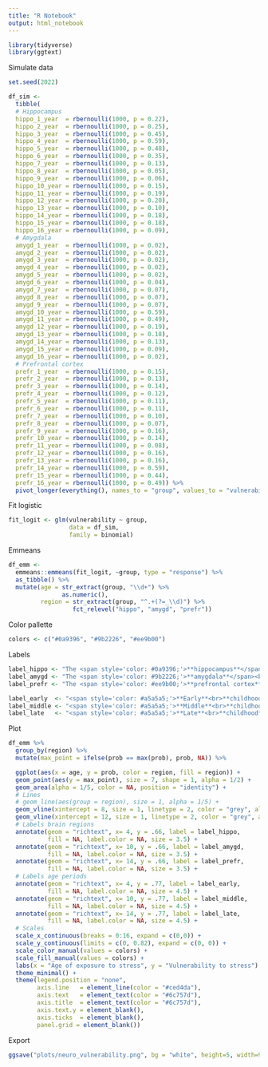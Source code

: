 ```yaml
---
title: "R Notebook"
output: html_notebook
---
```


```r
library(tidyverse)
library(ggtext)
```

Simulate data

```r
set.seed(2022)

df_sim <-
  tibble(
  # Hippocampus
  hippo_1_year  = rbernoulli(1000, p = 0.22),
  hippo_2_year  = rbernoulli(1000, p = 0.25),
  hippo_3_year  = rbernoulli(1000, p = 0.45),
  hippo_4_year  = rbernoulli(1000, p = 0.59),
  hippo_5_year  = rbernoulli(1000, p = 0.48),
  hippo_6_year  = rbernoulli(1000, p = 0.35),
  hippo_7_year  = rbernoulli(1000, p = 0.13),
  hippo_8_year  = rbernoulli(1000, p = 0.05),
  hippo_9_year  = rbernoulli(1000, p = 0.06),
  hippo_10_year = rbernoulli(1000, p = 0.15),
  hippo_11_year = rbernoulli(1000, p = 0.19),
  hippo_12_year = rbernoulli(1000, p = 0.20),
  hippo_13_year = rbernoulli(1000, p = 0.10),
  hippo_14_year = rbernoulli(1000, p = 0.18),
  hippo_15_year = rbernoulli(1000, p = 0.18),
  hippo_16_year = rbernoulli(1000, p = 0.09),
  # Amygdala
  amygd_1_year  = rbernoulli(1000, p = 0.02),
  amygd_2_year  = rbernoulli(1000, p = 0.02),
  amygd_3_year  = rbernoulli(1000, p = 0.02),
  amygd_4_year  = rbernoulli(1000, p = 0.02),
  amygd_5_year  = rbernoulli(1000, p = 0.02),
  amygd_6_year  = rbernoulli(1000, p = 0.04),
  amygd_7_year  = rbernoulli(1000, p = 0.07),
  amygd_8_year  = rbernoulli(1000, p = 0.07),
  amygd_9_year  = rbernoulli(1000, p = 0.07),
  amygd_10_year = rbernoulli(1000, p = 0.59),
  amygd_11_year = rbernoulli(1000, p = 0.49),
  amygd_12_year = rbernoulli(1000, p = 0.19),
  amygd_13_year = rbernoulli(1000, p = 0.18),
  amygd_14_year = rbernoulli(1000, p = 0.13),
  amygd_15_year = rbernoulli(1000, p = 0.09),
  amygd_16_year = rbernoulli(1000, p = 0.02),
  # Prefrontal cortex
  prefr_1_year  = rbernoulli(1000, p = 0.15),
  prefr_2_year  = rbernoulli(1000, p = 0.13),
  prefr_3_year  = rbernoulli(1000, p = 0.14),
  prefr_4_year  = rbernoulli(1000, p = 0.12),
  prefr_5_year  = rbernoulli(1000, p = 0.11),
  prefr_6_year  = rbernoulli(1000, p = 0.11),
  prefr_7_year  = rbernoulli(1000, p = 0.10),
  prefr_8_year  = rbernoulli(1000, p = 0.07),
  prefr_9_year  = rbernoulli(1000, p = 0.16),
  prefr_10_year = rbernoulli(1000, p = 0.14),
  prefr_11_year = rbernoulli(1000, p = 0.08),
  prefr_12_year = rbernoulli(1000, p = 0.16),
  prefr_13_year = rbernoulli(1000, p = 0.16),
  prefr_14_year = rbernoulli(1000, p = 0.59),
  prefr_15_year = rbernoulli(1000, p = 0.44),
  prefr_16_year = rbernoulli(1000, p = 0.49)) %>% 
  pivot_longer(everything(), names_to = "group", values_to = "vulnerability")

```

Fit logistic

```r
fit_logit <- glm(vulnerability ~ group,
                 data = df_sim,
                 family = binomial)
```

Emmeans

```r
df_emm <-
  emmeans::emmeans(fit_logit, ~group, type = "response") %>% 
  as_tibble() %>% 
  mutate(age = str_extract(group, "\\d+") %>% 
               as.numeric(),
         region = str_extract(group, "^.+(?=_\\d)") %>% 
                  fct_relevel("hippo", "amygd", "prefr")) 
```

Color pallette

```r
colors <- c("#0a9396", "#9b2226", "#ee9b00")
```

Labels

```r
label_hippo <- "The <span style='color: #0a9396;'>**hippocampus**</span> reaches<br>peak vulnerability ages 3-5"
label_amygd <- "The <span style='color: #9b2226;'>**amygdala**</span><br> at ages 9-11"
label_prefr <- "The <span style='color: #ee9b00;'>**prefrontal cortex**</span><br> after age 12"

label_early  <- "<span style='color: #a5a5a5;'>**Early**<br>**childhood**</span>"
label_middle <- "<span style='color: #a5a5a5;'>**Middle**<br>**childhood**</span>"
label_late   <- "<span style='color: #a5a5a5;'>**Late**<br>**childhood**</span>"
```

Plot

```r
df_emm %>% 
  group_by(region) %>% 
  mutate(max_point = ifelse(prob == max(prob), prob, NA)) %>% 

  ggplot(aes(x = age, y = prob, color = region, fill = region)) +
  geom_point(aes(y = max_point), size = 7, shape = 1, alpha = 1/2) +
  geom_area(alpha = 1/5, color = NA, position = "identity") +
  # Lines
  # geom_line(aes(group = region), size = 1, alpha = 1/5) +
  geom_vline(xintercept = 8, size = 1, linetype = 2, color = "grey", alpha = 1/2) +
  geom_vline(xintercept = 12, size = 1, linetype = 2, color = "grey", alpha = 1/2) +
  # Labels brain regions
  annotate(geom = "richtext", x= 4, y = .66, label = label_hippo,
           fill = NA, label.color = NA, size = 3.5) +
  annotate(geom = "richtext", x= 10, y = .66, label = label_amygd,
           fill = NA, label.color = NA, size = 3.5) +
  annotate(geom = "richtext", x= 14, y = .66, label = label_prefr,
           fill = NA, label.color = NA, size = 3.5) +
  # Labels age periods
  annotate(geom = "richtext", x= 4, y = .77, label = label_early,
           fill = NA, label.color = NA, size = 4.5) +
  annotate(geom = "richtext", x= 10, y = .77, label = label_middle,
           fill = NA, label.color = NA, size = 4.5) +
  annotate(geom = "richtext", x= 14, y = .77, label = label_late,
           fill = NA, label.color = NA, size = 4.5) +
  # Scales
  scale_x_continuous(breaks = 0:16, expand = c(0,0)) +
  scale_y_continuous(limits = c(0, 0.82), expand = c(0, 0)) +
  scale_color_manual(values = colors) +
  scale_fill_manual(values = colors) +
  labs(x = "Age of exposure to stress", y = "Vulnerability to stress") +
  theme_minimal() +
  theme(legend.position = "none",
        axis.line   = element_line(color = "#ced4da"),
        axis.text   = element_text(color = "#6c757d"),
        axis.title  = element_text(color = "#6c757d"),
        axis.text.y = element_blank(),
        axis.ticks  = element_blank(), 
        panel.grid = element_blank())
```

Export

```r
ggsave("plots/neuro_vulnerability.png", bg = "white", height=5, width=9)
```